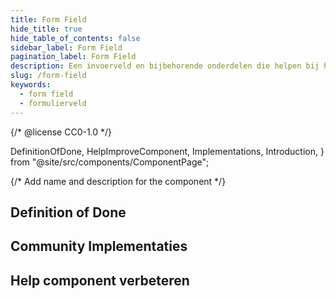 ```yaml
---
title: Form Field
hide_title: true
hide_table_of_contents: false
sidebar_label: Form Field
pagination_label: Form Field
description: Een invoerveld en bijbehorende onderdelen die helpen bij het invullen.
slug: /form-field
keywords:
  - form field
  - formulierveld
---
```


{/* @license CC0-1.0 */}

  DefinitionOfDone,
  HelpImproveComponent,
  Implementations,
  Introduction,
} from "@site/src/components/ComponentPage";

{/* Add name and description for the component */}


<Introduction component={component} headingLevel={1} description={description} />

## Definition of Done

<DefinitionOfDone component={component} headingLevel={3} />

## Community Implementaties

<Implementations component={component} headingLevel={3} />

## Help component verbeteren

<HelpImproveComponent component={component} headingLevel={3} />
